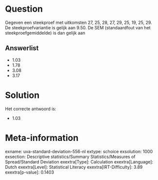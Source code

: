 Question
========

Gegeven een steekproef met uitkomsten 27, 25, 28, 27, 29, 25, 19, 25,
29. De steekproefvariantie is gelijk aan 9.50. De SEM (standaardfout van
het steekproefgemiddelde) is dan gelijk aan

Answerlist
----------

* 1.03
* 1.78
* 3.08
* 3.17

Solution
========

Het correcte antwoord is: 

* 1.03

Meta-information
================
exname: uva-standard-deviation-556-nl
extype: schoice
exsolution: 1000
exsection: Descriptive statistics/Summary Statistics/Measures of Spread/Standard Deviation
exextra[Type]: Calculation
exextra[Language]: Dutch
exextra[Level]: Statistical Literacy
exextra[IRT-Difficulty]: 3.89
exextra[p-value]: 0.1403
